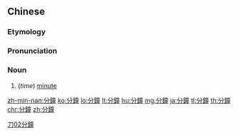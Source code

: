 {{also|分钟}}
==Chinese==
{{zh-forms|s=分钟}}

===Etymology===
{{zh-compound|分|鐘|minute|clock}}

===Pronunciation===
{{zh-pron
|m=fēnzhōng,tl=y
|c=fan1 zung1
|h=pfs=fûn-chûng
|ma=y
|mn=hun-cheng
|cat=n
}}

===Noun===
{{zh-noun}}

# (''time'') [[minute]]

[[Category:Beginning Mandarin|刀02分鐘]]

[[zh-min-nan:分鐘]]
[[ko:分鐘]]
[[lo:分鐘]]
[[lt:分鐘]]
[[hu:分鐘]]
[[mg:分鐘]]
[[ja:分鐘]]
[[tl:分鐘]]
[[th:分鐘]]
[[chr:分鐘]]
[[zh:分鐘]]
